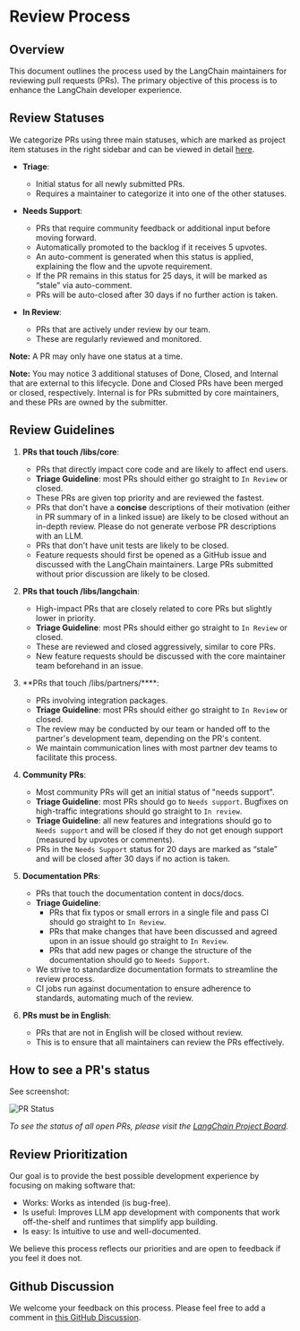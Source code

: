 # Review Process

## Overview

This document outlines the process used by the LangChain maintainers for reviewing pull requests (PRs). The primary objective of this process is to enhance the LangChain developer experience.

## Review Statuses

We categorize PRs using three main statuses, which are marked as project item statuses in the right sidebar and can be viewed in detail [here](https://github.com/orgs/langchain-ai/projects/12/views/1).

- **Triage**: 
  - Initial status for all newly submitted PRs.
  - Requires a maintainer to categorize it into one of the other statuses.

- **Needs Support**:
  - PRs that require community feedback or additional input before moving forward.
  - Automatically promoted to the backlog if it receives 5 upvotes.
  - An auto-comment is generated when this status is applied, explaining the flow and the upvote requirement.
  - If the PR remains in this status for 25 days, it will be marked as “stale” via auto-comment.
  - PRs will be auto-closed after 30 days if no further action is taken.

- **In Review**:
  - PRs that are actively under review by our team.
  - These are regularly reviewed and monitored.

**Note:** A PR may only have one status at a time.

**Note:** You may notice 3 additional statuses of Done, Closed, and Internal that
are external to this lifecycle. Done and Closed PRs have been merged or closed,
respectively. Internal is for PRs submitted by core maintainers, and these PRs are owned
by the submitter.

## Review Guidelines

1. **PRs that touch /libs/core**:
   - PRs that directly impact core code and are likely to affect end users.
   - **Triage Guideline**: most PRs should either go straight to `In Review` or closed.
   - These PRs are given top priority and are reviewed the fastest.
   - PRs that don't have a **concise** descriptions of their motivation (either in PR summary of in a linked issue) are likely to be closed without an in-depth review. Please do not generate verbose PR descriptions with an LLM.
   - PRs that don't have unit tests are likely to be closed.
   - Feature requests should first be opened as a GitHub issue and discussed with the LangChain maintainers. Large PRs submitted without prior discussion are likely to be closed.

2. **PRs that touch /libs/langchain**:
   - High-impact PRs that are closely related to core PRs but slightly lower in priority.
   - **Triage Guideline**: most PRs should either go straight to `In Review` or closed.
   - These are reviewed and closed aggressively, similar to core PRs.
   - New feature requests should be discussed with the core maintainer team beforehand in an issue.

3. **PRs that touch /libs/partners/****:
   - PRs involving integration packages.
   - **Triage Guideline**: most PRs should either go straight to `In Review` or closed.
   - The review may be conducted by our team or handed off to the partner's development team, depending on the PR's content.
   - We maintain communication lines with most partner dev teams to facilitate this process.

4. **Community PRs**:
   - Most community PRs will get an initial status of "needs support".
   - **Triage Guideline**: most PRs should go to `Needs support`. Bugfixes on high-traffic integrations should go straight to `In review`.
   - **Triage Guideline**: all new features and integrations should go to `Needs support` and will be closed if they do not get enough support (measured by upvotes or comments).
   - PRs in the `Needs Support` status for 20 days are marked as “stale” and will be closed after 30 days if no action is taken.

5. **Documentation PRs**:
   - PRs that touch the documentation content in docs/docs.
   - **Triage Guideline**:
      - PRs that fix typos or small errors in a single file and pass CI should go straight to `In Review`.
      - PRs that make changes that have been discussed and agreed upon in an issue should go straight to `In Review`.
      - PRs that add new pages or change the structure of the documentation should go to `Needs Support`.
   - We strive to standardize documentation formats to streamline the review process.
   - CI jobs run against documentation to ensure adherence to standards, automating much of the review.

6. **PRs must be in English**:
   - PRs that are not in English will be closed without review.
   - This is to ensure that all maintainers can review the PRs effectively.

## How to see a PR's status

See screenshot:

![PR Status](/img/review_process_status.png)

*To see the status of all open PRs, please visit the [LangChain Project Board](https://github.com/orgs/langchain-ai/projects/12/views/2).*

## Review Prioritization

Our goal is to provide the best possible development experience by focusing on making software that:

- Works: Works as intended (is bug-free).
- Is useful: Improves LLM app development with components that work off-the-shelf and runtimes that simplify app building.
- Is easy: Is intuitive to use and well-documented.

We believe this process reflects our priorities and are open to feedback if you feel it does not.

## Github Discussion

We welcome your feedback on this process. Please feel free to add a comment in 
[this GitHub Discussion](https://github.com/langchain-ai/langchain/discussions/25920).
